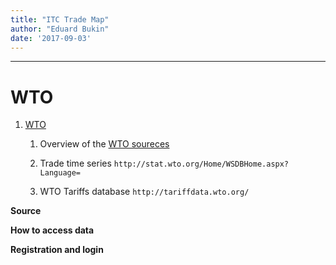 ```yaml
---
title: "ITC Trade Map"
author: "Eduard Bukin"
date: '2017-09-03'
---
```


---

# WTO 

1.  [WTO](00-wto-data.html)

    1.  Overview of the [WTO soureces](https://www.wto.org/english/res_e/statis_e/itip_e.htm)

    1.  Trade time series `http://stat.wto.org/Home/WSDBHome.aspx?Language=`
    
    1.  WTO Tariffs database `http://tariffdata.wto.org/`
  

**Source**

**How to access data**

**Registration and login**
